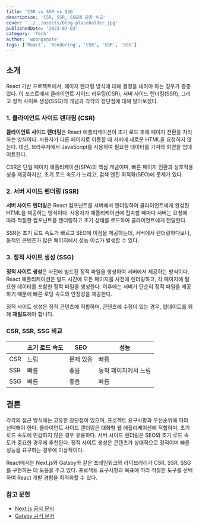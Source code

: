```yaml
---
title: 'CSR vs SSR vs SSG'
description: 'CSR, SSR, SSG에 관한 비교'
cover: '../../assets/blog-placeholder.jpg'
publishedDate: '2023-07-03'
category: 'Tech'
author: 'woongsnote'
tags: ['React', 'Rendering', 'CSR', 'SSR', 'SSG']
---
```


## 소개

React 기반 프로젝트에서, 페이지 렌더링 방식에 대해 결정을 내려야 하는 경우가 종종 있다. 이 포스트에서 클라이언트 사이드 라우팅(CSR), 서버 사이드 렌더링(SSR), 그리고 정적 사이트 생성(SSG)의 개념과 각각의 장단점에 대해 알아보겠다.

### 1. 클라이언트 사이드 렌더링 (CSR)

**클라이언트 사이드 렌더링**은 React 애플리케이션이 초기 로드 후에 페이지 전환을 처리하는 방식이다.
사용자가 다른 페이지로 이동할 때 서버에 새로운 HTML을 요청하지 않는다.
대신, 브라우저에서 JavaScript를 사용하여 필요한 데이터를 가져와 화면을 업데이트한다.

CSR은 단일 페이지 애플리케이션(SPA)의 핵심 개념이며, 빠른 페이지 전환과 상호작용성을 제공하지만, 초기 로드 속도가 느리고, 검색 엔진 최적화(SEO)에 문제가 있다.

### 2. 서버 사이드 렌더링 (SSR)

**서버 사이드 렌더링**은 React 컴포넌트를 서버에서 렌더링하여 클라이언트에게 완성된 HTML을 제공하는 방식이다.
사용자가 애플리케이션에 접속할 때마다 서버는 요청에 따라 적절한 컴포넌트를 렌더링하고 초기 상태를 로드하여 클라이언트에게 전달한다.

SSR은 초기 로드 속도가 빠르고 SEO에 이점을 제공하는데, 서버에서 렌더링하다보니, 동적인 콘텐츠가 많은 페이지에서 성능 이슈가 발생할 수 있다.

### 3. 정적 사이트 생성 (SSG)

**정적 사이트 생성**은 사전에 빌드된 정적 파일을 생성하여 서버에서 제공하는 방식이다.
React 애플리케이션은 빌드 시간에 모든 페이지를 사전에 렌더링하고, 각 페이지에 필요한 데이터를 포함한 정적 파일을 생성한다.
이후에는 서버가 단순히 정적 파일을 제공하기 때문에 빠른 로딩 속도와 안정성을 제공한다.

정적 사이트 생성은 정적 콘텐츠에 적합하며, 콘텐츠에 수정이 있는 경우, 업데이트를 위해 **재빌드**해야 합니다.

### CSR, SSR, SSG 비교

|     | 초기 로드 속도 | SEO       | 성능                 |
| --- | -------------- | --------- | -------------------- |
| CSR | 느림           | 문제 있음 | 빠름                 |
| SSR | 빠름           | 좋음      | 동적 페이지에서 느림 |
| SSG | 빠름           | 좋음      | 빠름                 |

## 결론

각각의 접근 방식에는 고유한 장단점이 있으며, 프로젝트 요구사항과 우선순위에 따라 선택해야 한다.
클라이언트 사이드 렌더링은 대화형 웹 애플리케이션에 적합하며, 초기 로드 속도에 민감하지 않은 경우 유용하다.
서버 사이드 렌더링은 SEO와 초기 로드 속도가 중요한 경우에 추천된다.
정적 사이트 생성은 콘텐츠가 상대적으로 정적이며 빠른 성능을 요구하는 경우에 이상적이다.

React에서는 Next.js와 Gatsby와 같은 프레임워크와 라이브러리가 CSR, SSR, SSG를 구현하는 데 도움을 주고 있다.
프로젝트 요구사항과 목표에 따라 적절한 도구를 선택하여 React 개발 경험을 최적화할 수 있다.

### 참고 문헌

- [Next.js 공식 문서](https://nextjs.org/docs)
- [Gatsby 공식 문서](https://www.gatsbyjs.com/docs/)
